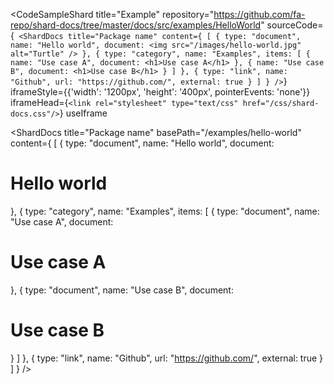 
<CodeSampleShard
  title="Example"
  repository="https://github.com/fa-repo/shard-docs/tree/master/docs/src/examples/HelloWorld"
  sourceCode={`
<ShardDocs
  title="Package name"
  content={
    [
      {
        type: "document",
        name: "Hello world",
        document: <img src="/images/hello-world.jpg" alt="Turtle" />
      },
      {
        type: "category",
        name: "Examples",
        items: [
          { name: "Use case A", document: <h1>Use case A</h1> },
          { name: "Use case B", document: <h1>Use case B</h1> }
        ]
      },
      { type: "link", name: "Github", url: "https://github.com/", external: true }
    ]
  }
/>`}
  iframeStyle={{'width': '1200px', 'height': '400px', pointerEvents: 'none'}}
  iframeHead={`<link rel="stylesheet" type="text/css" href="/css/shard-docs.css"/>`}
  useIframe
>
  <ShardDocs
    title="Package name"
    basePath="/examples/hello-world"
    content={
      [
        { type: "document", name: "Hello world", document: <h1>Hello world</h1> },
        {
          type: "category",
          name: "Examples",
          items: [
            { type: "document", name: "Use case A", document: <h1>Use case A</h1> },
            { type: "document", name: "Use case B", document: <h1>Use case B</h1> }
          ]
        },
        { type: "link", name: "Github", url: "https://github.com/", external: true }
      ]
    }
  />
</CodeSampleShard>